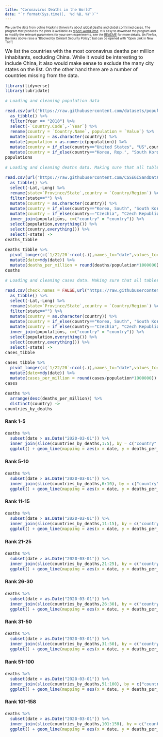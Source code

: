 ```yaml
---
title: "Coronavirus Deaths in the World"
date: "`r format(Sys.time(), '%d %B, %Y')`"
---
```


<font size=1>
We use the data from Johns Hopkins University about [global deaths](https://github.com/CSSEGISandData/COVID-19/blob/master/csse_covid_19_data/csse_covid_19_time_series/time_series_covid19_deaths_global.csv)  and [global confirmed cases](https://github.com/CSSEGISandData/COVID-19/blob/master/csse_covid_19_data/csse_covid_19_time_series/time_series_covid19_confirmed_global.csv). The program that produces the plots is available as [report-world.Rmd](https://github.com/alexhkurz/coronavirus-in-R/blob/master/reports/report-world.Rmd). It is easy to download the program and to modify the relevant parameters for your own experiments, see the [README](https://github.com/alexhkurz/coronavirus-in-R/) for more details. (In Firefox, the links above raise a "Blocked by Content Security Policy", but can be opened with "Open Link in New Tab".)
</font>

<font size=3>
We list the countries with the most coronavirus deaths per million inhabitants, excluding China. While it would be interesting to include China, it also would make sense to exclude the many city states on the list. On the other hand there are a number of countries missing from the data. 

```r
library(tidyverse)
library(lubridate)

# Loading and cleaning population data

read.csv(url("https://raw.githubusercontent.com/datasets/population/master/data/population.csv")) %>%
  as_tibble() %>%
  filter(Year == "2018") %>%
  select(-`Country.Code`,-`Year`) %>%
  rename(country = `Country.Name`, population = `Value`) %>%
  mutate(country = as.character(country)) %>%
  mutate(population = as.numeric(population)) %>%
  mutate(country = if_else(country=="United States", "US",country)) %>%
  mutate(country = if_else(country=="Korea, Rep.", "South Korea",country)) ->
populations

# Loading and cleaning deaths data. Making sure that all tables have the same country names.

read.csv(url("https://raw.githubusercontent.com/CSSEGISandData/COVID-19/master/csse_covid_19_data/csse_covid_19_time_series/time_series_covid19_deaths_global.csv"),check.names = FALSE) %>%
  as_tibble() %>%
  select(-Lat,-Long) %>%
  rename(state=`Province/State`,country = `Country/Region`) %>%
  filter(state=="") %>%
  mutate(country = as.character(country)) %>%
  mutate(country = if_else(country=="Korea, South", "South Korea",country)) %>%
  mutate(country = if_else(country=="Czechia", "Czech Republic",country)) %>%
  inner_join(populations, c=("country" = "country")) %>%
  select(population,everything()) %>%
  select(country,everything()) %>%
  select(-state) ->
deaths_tibble

deaths_tibble %>%
  pivot_longer(c(`1/22/20`:ncol(.)),names_to="date",values_to="deaths") %>%
  mutate(date=mdy(date)) %>%
  mutate(deaths_per_million = round(deaths/population*1000000)) ->
deaths

# Loading and cleaning cases data. Making sure that all tables have the same country names.

read.csv(check.names = FALSE,url("https://raw.githubusercontent.com/CSSEGISandData/COVID-19/master/csse_covid_19_data/csse_covid_19_time_series/time_series_covid19_confirmed_global.csv")) %>%
  as_tibble() %>%
  select(-Lat,-Long) %>%
  rename(state=`Province/State`,country = `Country/Region`) %>%
  filter(state=="") %>%
  mutate(country = as.character(country)) %>%
  mutate(country = if_else(country=="Korea, South", "South Korea",country)) %>%
  mutate(country = if_else(country=="Czechia", "Czech Republic",country)) %>%
  inner_join(populations, c=("country" = "country")) %>%
  select(population,everything()) %>%
  select(country,everything()) %>%
  select(-state) ->
cases_tibble

cases_tibble %>%
  pivot_longer(c(`1/22/20`:ncol(.)),names_to="date",values_to="cases") %>%
  mutate(date=mdy(date)) %>%
  mutate(cases_per_million = round(cases/population*1000000)) ->
cases
```

```r
deaths %>%
  arrange(desc(deaths_per_million)) %>%
  distinct(country) ->
countries_by_deaths
```

#### Rank 1-5

```r
deaths %>%
  subset(date > as.Date("2020-03-01")) %>%
  inner_join(slice(countries_by_deaths,1:5), by = c("country" = "country")) %>%
  ggplot() + geom_line(mapping = aes(x = date, y = deaths_per_million, color = country))
```

#### Rank 5-10

```r
deaths %>%
  subset(date > as.Date("2020-03-01")) %>%
  inner_join(slice(countries_by_deaths,6:10), by = c("country" = "country")) %>%
  ggplot() + geom_line(mapping = aes(x = date, y = deaths_per_million, color = country))
```

#### Rank 11-15

```r
deaths %>%
  subset(date > as.Date("2020-03-01")) %>%
  inner_join(slice(countries_by_deaths,11:15), by = c("country" = "country")) %>%
  ggplot() + geom_line(mapping = aes(x = date, y = deaths_per_million, color = country))
```

#### Rank 21-25

  
```r
deaths %>%
  subset(date > as.Date("2020-03-01")) %>%
  inner_join(slice(countries_by_deaths,21:25), by = c("country" = "country")) %>%
  ggplot() + geom_line(mapping = aes(x = date, y = deaths_per_million, color = country))
```

#### Rank 26-30

```r
deaths %>%
  subset(date > as.Date("2020-03-01")) %>%
  inner_join(slice(countries_by_deaths,26:30), by = c("country" = "country")) %>%
  ggplot() + geom_line(mapping = aes(x = date, y = deaths_per_million, color = country))
```

#### Rank 31-50

```r
deaths %>%
  subset(date > as.Date("2020-03-01")) %>%
  inner_join(slice(countries_by_deaths,31:50), by = c("country" = "country")) %>%
  ggplot() + geom_line(mapping = aes(x = date, y = deaths_per_million, color = country))
```

#### Rank 51-100

```r
deaths %>%
  subset(date > as.Date("2020-03-01")) %>%
  inner_join(slice(countries_by_deaths,51:100), by = c("country" = "country")) %>%
  ggplot() + geom_line(mapping = aes(x = date, y = deaths_per_million, color = country))
```

#### Rank 101-158

```r
deaths %>%
  subset(date > as.Date("2020-03-01")) %>%
  inner_join(slice(countries_by_deaths,101:158), by = c("country" = "country")) %>%
  ggplot() + geom_line(mapping = aes(x = date, y = deaths_per_million, color = country))
```

</font>
